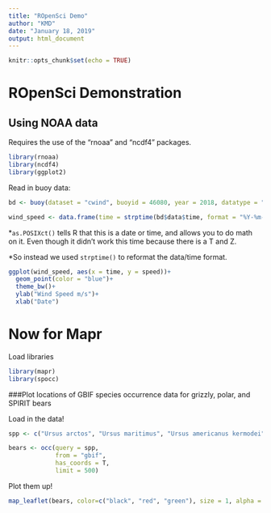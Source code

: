 ```yaml
---
title: "ROpenSci Demo"
author: "KMD"
date: "January 18, 2019"
output: html_document
---
```


```r
knitr::opts_chunk$set(echo = TRUE)
```

# ROpenSci Demonstration

## Using NOAA data

Requires the use of the "rnoaa" and "ncdf4" packages.

```r
library(rnoaa)
library(ncdf4)
library(ggplot2)
```

Read in buoy data:

```r
bd <- buoy(dataset = "cwind", buoyid = 46080, year = 2018, datatype = "c")
```

```r
wind_speed <- data.frame(time = strptime(bd$data$time, format = "%Y-%m-%dT%TZ"), speed = bd$data$wind_spd, stringsAsFactors = F)
```
*`as.POSIXct()` tells R that this is a date or time, and allows you to do math on it.  Even though it didn't work this time because there is a T and Z.

*So instead we used `strptime()` to reformat the data/time format.

```r
ggplot(wind_speed, aes(x = time, y = speed))+
  geom_point(color = "blue")+
  theme_bw()+
  ylab("Wind Speed m/s")+
  xlab("Date")
```

# Now for Mapr

Load libraries

```r
library(mapr)
library(spocc)
```

###Plot locations of GBIF species occurrence data for grizzly, polar, and SPIRIT bears

Load in the data!

```r
spp <- c("Ursus arctos", "Ursus maritimus", "Ursus americanus kermodei")

bears <- occ(query = spp,
             from = "gbif",
             has_coords = T,
             limit = 500)
```

Plot them up!

```r
map_leaflet(bears, color=c("black", "red", "green"), size = 1, alpha = 1)
```


